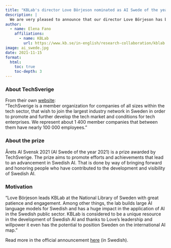 ```yaml
---
title: "KBLab's director Love Börjeson nominated as AI Swede of the year 2021"
description: |
  We are very pleased to announce that our director Love Börjeson has been nominated for the prestigious prize Årets AI Svensk 2021 (AI Swede of the year 2021) which is awarded by TechSverige.
author:
  - name: Elena Fano
    affiliations: 
      - name: KBLab
        url: https://www.kb.se/in-english/research-collaboration/kblab.html
image: ai_swede.jpg
date: 2021-11-15
format:
  html:
    toc: true
    toc-depth: 3
---
```


### About TechSverige
From their own [website](https://www.techsverige.se/):  
"TechSverige is a member organization for companies of all sizes within the tech sector, that wish to join the largest industry network in Sweden in order to promote and further develop the tech market and conditions for tech enterprises. We represent about 1 400 member companies that between them have nearly 100 000 employees."

### About the prize
Årets AI Svensk 2021 (AI Swede of the year 2021) is a prize awarded by TechSverige. The prize aims to promote efforts and achievements that lead to an advancement in Swedish AI. That is done by way of bringing forward and honoring people who have contributed to the development and visibility of Swedish AI. 

### Motivation
"Love Börjeson leads KBLab at the National Library of Sweden with great patience and engagement. Among other things, the lab builds large AI language models for Swedish and has a huge impact in the application of AI in the Swedish public sector. KBLab is considered to be a unique resource in the development of Swedish AI and thanks to Love's leadership and willpower it even has the potential to position Sweden on the international AI map."  

Read more in the official announcement [here](https://www.techsverige.se/2021/11/har-ar-finalisterna-i-arets-ai-svensk-2021/) (in Swedish).



